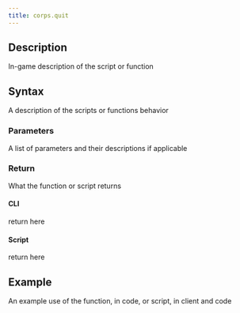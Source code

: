 ```yaml
---
title: corps.quit
---
```


## Description

In-game description of the script or function

## Syntax

A description of the scripts or functions behavior

### Parameters

A list of parameters and their descriptions if applicable

### Return

What the function or script returns

#### CLI

return here

#### Script

return here

## Example

An example use of the function, in code, or script, in client and code
